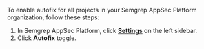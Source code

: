 To enable autofix for all projects in your Semgrep AppSec Platform organization, follow these steps:

1. In Semgrep AppSec Platform, click **[Settings](https://semgrep.dev/orgs/-/settings)** on the left sidebar.
2. Click **Autofix** <i class="fa-solid fa-toggle-large-on"></i> toggle.
